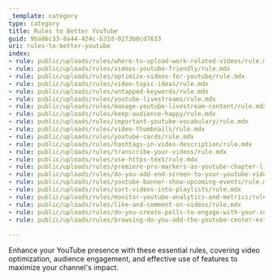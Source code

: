 ```yaml
---
_template: category
type: category
title: Rules to Better YouTube
guid: 9ba86c33-8a44-424c-b31d-0273b0cd7633
uri: rules-to-better-youtube
index:
- rule: public/uploads/rules/where-to-upload-work-related-videos/rule.mdx
- rule: public/uploads/rules/videos-youtube-friendly/rule.mdx
- rule: public/uploads/rules/optimize-videos-for-youtube/rule.mdx
- rule: public/uploads/rules/video-topic-ideas/rule.mdx
- rule: public/uploads/rules/untapped-keywords/rule.mdx
- rule: public/uploads/rules/youtube-livestreams/rule.mdx
- rule: public/uploads/rules/manage-youtube-livestream-content/rule.mdx
- rule: public/uploads/rules/keep-audience-happy/rule.mdx
- rule: public/uploads/rules/important-youtube-vocabulary/rule.mdx
- rule: public/uploads/rules/video-thumbnails/rule.mdx
- rule: public/uploads/rules/youtube-cards/rule.mdx
- rule: public/uploads/rules/hashtags-in-video-description/rule.mdx
- rule: public/uploads/rules/transcribe-your-videos/rule.mdx
- rule: public/uploads/rules/use-https-text/rule.mdx
- rule: public/uploads/rules/premiere-pro-markers-as-youtube-chapter-links/rule.mdx
- rule: public/uploads/rules/do-you-add-end-screen-to-your-youtube-videos/rule.mdx
- rule: public/uploads/rules/youtube-banner-show-upcoming-events/rule.mdx
- rule: public/uploads/rules/sort-videos-into-playlists/rule.mdx
- rule: public/uploads/rules/monitor-youtube-analytics-and-metrics/rule.mdx
- rule: public/uploads/rules/like-and-comment-on-videos/rule.mdx
- rule: public/uploads/rules/do-you-create-polls-to-engage-with-your-subscribers/rule.mdx
- rule: public/uploads/rules/browsing-do-you-add-the-youtube-center-extension/rule.mdx
  
---
```


Enhance your YouTube presence with these essential rules, covering video optimization, audience engagement, and effective use of features to maximize your channel's impact.
